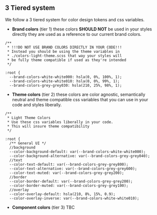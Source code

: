 ## 3 Tiered system

We follow a 3 tiered system for color design tokens and css variables.

- **Brand colors** (tier 1) these colors **SHOULD NOT** be used in your styles directly they are used as a reference to our current brand colors.

```
/**
 * !!!DO NOT USE BRAND COLORS DIRECTLY IN YOUR CODE!!!
 * Instead you should be using the theme variables in
 * ./colors-light-theme.scss that way your styles will
 * be fully theme compatible if used as they're intended
 */

:root {
  --brand-colors-white-white000: hsla(0, 0%, 100%, 1);
  --brand-colors-white-white010: hsla(0, 0%, 99%, 1);
  --brand-colors-grey-grey030: hsla(210, 25%, 98%, 1);
```

- **Theme colors** (tier 2) these colors are color agnostic, semantically neutral and theme compatible css variables that you can use in your code and styles liberally.

```
/**
 * Light Theme Colors
 * Use these css variables liberally in your code.
 * This will insure theme compatibility
 */

:root {
  /** General UI */
  //background
  --color-background-default: var(--brand-colors-white-white000);
  --color-background-alternative: var(--brand-colors-grey-grey040);
  //text
  --color-text-default: var(--brand-colors-grey-grey800);
  --color-text-alternative: var(--brand-colors-grey-grey600);
  --color-text-muted: var(--brand-colors-grey-grey200);
  //border
  --color-border-default: var(--brand-colors-grey-grey200);
  --color-border-muted: var(--brand-colors-grey-grey100);
  //overlay
  --color-overlay-default: hsla(210, 8%, 15%, 0.9);
  --color-overlay-inverse: var(--brand-colors-white-white010);
```

- **Component colors** (tier 3) TBC
